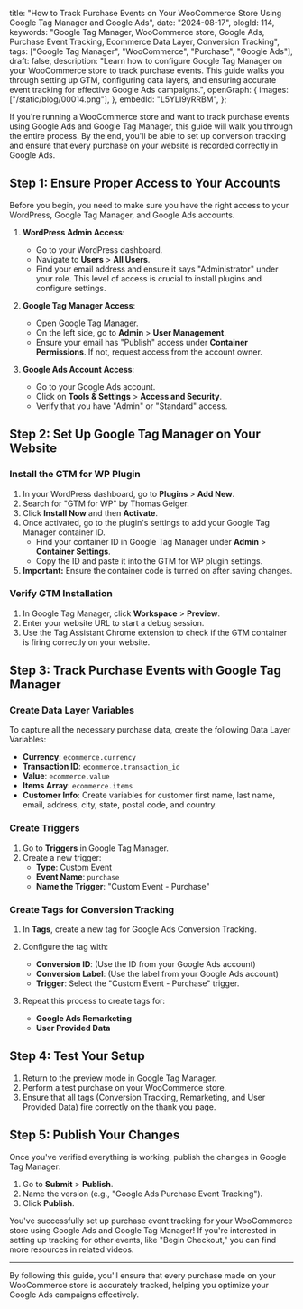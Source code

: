   title:
    "How to Track Purchase Events on Your WooCommerce Store Using Google Tag Manager and Google Ads",
  date: "2024-08-17",
  blogId: 114,
  keywords:
    "Google Tag Manager, WooCommerce store, Google Ads, Purchase Event Tracking, Ecommerce Data Layer, Conversion Tracking",
  tags: ["Google Tag Manager", "WooCommerce", "Purchase", "Google Ads"],
  draft: false,
  description:
    "Learn how to configure Google Tag Manager on your WooCommerce store to track purchase events. This guide walks you through setting up GTM, configuring data layers, and ensuring accurate event tracking for effective Google Ads campaigns.",
  openGraph: {
    images: ["/static/blog/00014.png"],
  },
  embedId: "L5YLI9yRRBM",
};

If you're running a WooCommerce store and want to track purchase events using Google Ads and Google Tag Manager, this guide will walk you through the entire process. By the end, you'll be able to set up conversion tracking and ensure that every purchase on your website is recorded correctly in Google Ads.

## Step 1: Ensure Proper Access to Your Accounts

Before you begin, you need to make sure you have the right access to your WordPress, Google Tag Manager, and Google Ads accounts.

1. **WordPress Admin Access**:
   - Go to your WordPress dashboard.
   - Navigate to **Users** > **All Users**.
   - Find your email address and ensure it says "Administrator" under your role. This level of access is crucial to install plugins and configure settings.

2. **Google Tag Manager Access**:
   - Open Google Tag Manager.
   - On the left side, go to **Admin** > **User Management**.
   - Ensure your email has "Publish" access under **Container Permissions**. If not, request access from the account owner.

3. **Google Ads Account Access**:
   - Go to your Google Ads account.
   - Click on **Tools & Settings** > **Access and Security**.
   - Verify that you have "Admin" or "Standard" access.

## Step 2: Set Up Google Tag Manager on Your Website

### Install the GTM for WP Plugin

1. In your WordPress dashboard, go to **Plugins** > **Add New**.
2. Search for "GTM for WP" by Thomas Geiger.
3. Click **Install Now** and then **Activate**.
4. Once activated, go to the plugin's settings to add your Google Tag Manager container ID.
   - Find your container ID in Google Tag Manager under **Admin** > **Container Settings**.
   - Copy the ID and paste it into the GTM for WP plugin settings.
5. **Important:** Ensure the container code is turned on after saving changes.

### Verify GTM Installation

1. In Google Tag Manager, click **Workspace** > **Preview**.
2. Enter your website URL to start a debug session.
3. Use the Tag Assistant Chrome extension to check if the GTM container is firing correctly on your website.

## Step 3: Track Purchase Events with Google Tag Manager

### Create Data Layer Variables

To capture all the necessary purchase data, create the following Data Layer Variables:

- **Currency**: `ecommerce.currency`
- **Transaction ID**: `ecommerce.transaction_id`
- **Value**: `ecommerce.value`
- **Items Array**: `ecommerce.items`
- **Customer Info**: Create variables for customer first name, last name, email, address, city, state, postal code, and country.

### Create Triggers

1. Go to **Triggers** in Google Tag Manager.
2. Create a new trigger:
   - **Type**: Custom Event
   - **Event Name**: `purchase`
   - **Name the Trigger**: "Custom Event - Purchase"

### Create Tags for Conversion Tracking

1. In **Tags**, create a new tag for Google Ads Conversion Tracking.
2. Configure the tag with:
   - **Conversion ID**: (Use the ID from your Google Ads account)
   - **Conversion Label**: (Use the label from your Google Ads account)
   - **Trigger**: Select the "Custom Event - Purchase" trigger.

3. Repeat this process to create tags for:
   - **Google Ads Remarketing**
   - **User Provided Data**

## Step 4: Test Your Setup

1. Return to the preview mode in Google Tag Manager.
2. Perform a test purchase on your WooCommerce store.
3. Ensure that all tags (Conversion Tracking, Remarketing, and User Provided Data) fire correctly on the thank you page.

## Step 5: Publish Your Changes

Once you've verified everything is working, publish the changes in Google Tag Manager:

1. Go to **Submit** > **Publish**.
2. Name the version (e.g., "Google Ads Purchase Event Tracking").
3. Click **Publish**.

You've successfully set up purchase event tracking for your WooCommerce store using Google Ads and Google Tag Manager! If you're interested in setting up tracking for other events, like "Begin Checkout," you can find more resources in related videos.

---

By following this guide, you'll ensure that every purchase made on your WooCommerce store is accurately tracked, helping you optimize your Google Ads campaigns effectively.
